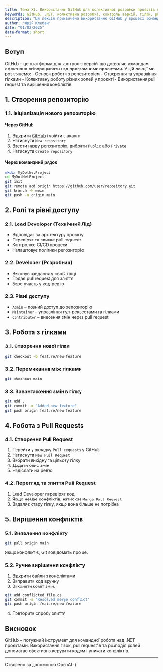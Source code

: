 ```yaml
---
title: Тема Х1. Використання GitHub для колективної розробки проєктів на .NET
keywords: GitHub, .NET, колективна розробка, контроль версій, гілки, pull request, merge, конфлікти, CI/CD, код-рев’ю
description: "Ця лекція присвячена використанню GitHub у процесі командної розробки проєктів на .NET. Ми розглянемо основні принципи роботи з репозиторіями, управління гілками, розподіл ролей у команді, використання pull requests, а також вирішення конфліктів у коді."
author: "Юрій Клебан"
date: "01/02/2025"
date-format: short
---
```


## Вступ

GitHub – це платформа для контролю версій, що дозволяє командам ефективно співпрацювати над програмними проєктами. У цій лекції ми розглянемо: - Основи роботи з репозиторієм - Створення та управління гілками - Колективну роботу різних ролей у проєкті - Використання pull request та вирішення конфліктів

## 1. Створення репозиторію

### 1.1. Ініціалізація нового репозиторію

#### Через GitHub

1.  Відкрити [GitHub](https://github.com/) і увійти в акаунт
2.  Натиснути `New repository`
3.  Ввести назву репозиторію, вибрати `Public` або `Private`
4.  Натиснути `Create repository`

#### Через командний рядок

``` sh
mkdir MyDotNetProject
cd MyDotNetProject
git init
git remote add origin https://github.com/user/repository.git
git branch -M main
git push -u origin main
```

## 2. Ролі та рівні доступу

### 2.1. Lead Developer (Технічний Лід)

-   Відповідає за архітектуру проєкту
-   Перевіряє та зливає pull requests
-   Контролює CI/CD процеси
-   Налаштовує політики репозиторію

### 2.2. Developer (Розробник)

-   Виконує завдання у своїй гілці
-   Подає pull request для злиття
-   Бере участь у код-рев’ю

### 2.3. Рівні доступу

-   `Admin` – повний доступ до репозиторію
-   `Maintainer` – управління пул-реквестами та гілками
-   `Contributor` – внесення змін через pull request

## 3. Робота з гілками

### 3.1. Створення нової гілки

``` sh
git checkout -b feature/new-feature
```

### 3.2. Перемикання між гілками

``` sh
git checkout main
```

### 3.3. Завантаження змін в гілку

``` sh
git add .
git commit -m "Added new feature"
git push origin feature/new-feature
```

## 4. Робота з Pull Requests

### 4.1. Створення Pull Request

1.  Перейти у вкладку `Pull requests` у GitHub
2.  Натиснути `New Pull Request`
3.  Вибрати вихідну та цільову гілку
4.  Додати опис змін
5.  Надіслати на рев’ю

### 4.2. Перегляд та злиття Pull Request

1.  Lead Developer перевіряє код
2.  Якщо немає конфліктів, натискає `Merge Pull Request`
3.  Видаляє стару гілку, якщо вона більше не потрібна

## 5. Вирішення конфліктів

### 5.1. Виявлення конфлікту

``` sh
git pull origin main
```

Якщо конфлікт є, Git повідомить про це.

### 5.2. Ручне вирішення конфлікту

1.  Відкрити файли з конфліктами
2.  Виправити код вручну
3.  Виконати коміт змін:

``` sh
git add conflicted_file.cs
git commit -m "Resolved merge conflict"
git push origin feature/new-feature
```

4.  Повторити спробу злиття

## Висновок

GitHub – потужний інструмент для командної роботи над .NET проєктами. Використання гілок, pull request'ів та розподіл ролей допомагає ефективно керувати кодом і уникати конфліктів.

------------------------------------------------------------------------

Створено за допомогою OpenAI :)